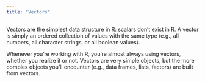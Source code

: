 ```yaml
---
title: "Vectors"
---
```


Vectors are the simplest data structure in R: scalars don't exist in R. A vector is simply an ordered collection of
values with the same type (e.g., all numbers, all character strings, or all boolean values). 

Whenever you're working with R, you’re almost always using vectors, whether you realize it or not. Vectors are very
simple objects, but the more complex objects you'll encounter (e.g., data frames, lists, factors) are built from vectors. 
